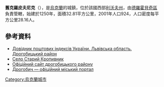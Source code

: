 {{coord|49|13|43|N|23|16|12|E|scale:100000|display=title}}

'''舊克羅皮夫尼克'''（{{lang-uk|Старий Кропивник}}），是[[烏克蘭|烏克蘭]]的城鎮，位於該國西部[[利沃夫州|利沃夫州]]，由[[德羅霍貝奇區|德羅霍貝奇區]]負責管轄，始建於1250年，面積32.81平方公里，2001年人口924，人口密度每平方公里28.16人。

==參考資料==
*[http://www.uaidx.com/13/302/index Довідник поштових індексів України. Львівська область. Дрогобицький район] {{Wayback|url=http://www.uaidx.com/13/302/index |date=20160909185005 }}
* [http://gska2.rada.gov.ua/pls/z7502/A005?rdat1=21.06.2006&rf7571=19525 Село Старий Кропивник]{{dead link|date=2018年4月 |bot=InternetArchiveBot |fix-attempted=yes }}
* [https://web.archive.org/web/20100706210815/http://www.rajon.drohobych.com.ua/ Офіційний сайт дрогобицького району]
* [http://www.drohobych.com Дрогобич — офіційний міський портал]

{{Ukraine-geo-stub}}
[[Category:烏克蘭城市|Category:烏克蘭城市]]
